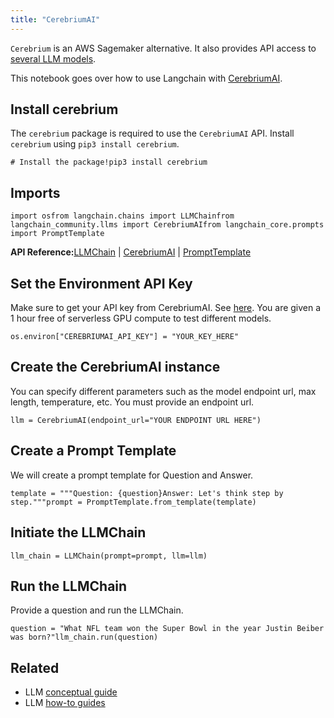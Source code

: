 ```yaml
---
title: "CerebriumAI"
---
```


`Cerebrium` is an AWS Sagemaker alternative. It also provides API access to [several LLM models](https://docs.cerebrium.ai/cerebrium/prebuilt-models/deployment).

This notebook goes over how to use Langchain with [CerebriumAI](https://docs.cerebrium.ai/introduction).

## Install cerebrium

The `cerebrium` package is required to use the `CerebriumAI` API. Install `cerebrium` using `pip3 install cerebrium`.

```
# Install the package!pip3 install cerebrium
```

## Imports

```
import osfrom langchain.chains import LLMChainfrom langchain_community.llms import CerebriumAIfrom langchain_core.prompts import PromptTemplate
```

**API Reference:**[LLMChain](https://python.langchain.com/api_reference/langchain/chains/langchain.chains.llm.LLMChain.html) | [CerebriumAI](https://python.langchain.com/api_reference/community/llms/langchain_community.llms.cerebriumai.CerebriumAI.html) | [PromptTemplate](https://python.langchain.com/api_reference/core/prompts/langchain_core.prompts.prompt.PromptTemplate.html)

## Set the Environment API Key

Make sure to get your API key from CerebriumAI. See [here](https://dashboard.cerebrium.ai/login). You are given a 1 hour free of serverless GPU compute to test different models.

```
os.environ["CEREBRIUMAI_API_KEY"] = "YOUR_KEY_HERE"
```

## Create the CerebriumAI instance

You can specify different parameters such as the model endpoint url, max length, temperature, etc. You must provide an endpoint url.

```
llm = CerebriumAI(endpoint_url="YOUR ENDPOINT URL HERE")
```

## Create a Prompt Template

We will create a prompt template for Question and Answer.

```
template = """Question: {question}Answer: Let's think step by step."""prompt = PromptTemplate.from_template(template)
```

## Initiate the LLMChain

```
llm_chain = LLMChain(prompt=prompt, llm=llm)
```

## Run the LLMChain

Provide a question and run the LLMChain.

```
question = "What NFL team won the Super Bowl in the year Justin Beiber was born?"llm_chain.run(question)
```

## Related

* LLM [conceptual guide](/src/oss/concepts/text_llms)
* LLM [how-to guides](/src/oss/how_to/#llms)
